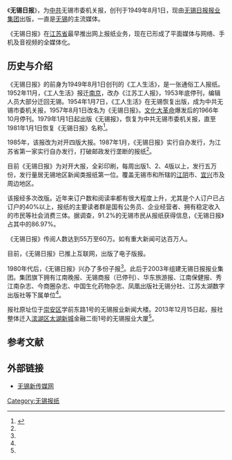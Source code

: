 {{Infobox Newspaper
| name                =无锡日报<br>Wuxi Daily
| image               = Wuxi Daily 20180604.jpg
| caption             = 《无锡日报》2018年6月4日头版
| type                = [[日报|日报]]
| format              = [[大报|大报]]
| owners              = [[无锡日报报业集团|无锡日报报业集团]]（无锡日报社）
| publisher           = 无锡日报报业集团（无锡日报社）
| president = 杨建<ref>{{cite news|title=无锡日报报业集团党委书记、社长杨建：移动优先，推动新闻产品化|url=https://www.hubpd.com/c/2017-08-22/602665.shtml|publisher=人民日报中央厨房|date=2017-08-22|accessdate=2018-06-04|archive-date=2019-08-12|archive-url=https://web.archive.org/web/20190812003800/https://www.hubpd.com/c/2017-08-22/602665.shtml|dead-url=no}}</ref>
| editor              = 
| chiefeditor         = 
| assoceditor         = 
| staff               = 
| foundation          = 1949年8月1日
| ceased publication  = 
| political           = [[中国特色社会主义|中国特色社会主义]]、[[共产主义|共产主义]]
| language            = [[简体中文|简体中文]]
| price               = 人民币1元
| headquarters        = {{PRC}}[[江苏省|江苏省]][[无锡市|无锡市]][[滨湖区|滨湖区]][[太湖新城_(无锡)|太湖新城]]金融二街1号<ref name=hq>{{cite news|title=无锡日报报业集团迁址公告|url=http://www.wxrb.com/news/wxxw/201312/t20131213_987286.shtml|publisher=无锡新传媒网|date=2013-12-13|accessdate=2018-06-04|archive-date=2019-08-13|archive-url=https://web.archive.org/web/20190813024334/http://www.wxrb.com/news/wxxw/201312/t20131213_987286.shtml|dead-url=yes}}</ref>
| circulation         = 
| ISSN                =       
| website             = [http://epaper.wxrb.com/ 无锡日报数字报]
}}

《'''无锡日报'''》，为[[中共|中共]]无锡市委机关报，创刊于1949年8月1日，现由[[无锡日报报业集团|无锡日报报业集团]]出版，一直是[[无锡|无锡]]的主流媒体。

《无锡日报》在[[江苏省|江苏省]]最早推出网上报纸业务，现在已形成了平面媒体与网络、手机及音视频的全媒体化。

==历史与介绍==
《无锡日报》的前身为1949年8月1日创刊的《工人生活》，是一张通俗工人报纸。1952年11月，《工人生活》报迁[[南京|南京]]，改办《江苏工人报》，1953年底停刊，编辑人员大部分迁回无锡。1954年1月7日，《工人生活》在无锡恢复出版，成为中共无锡市委机关报，1957年8月1日改名为《无锡日报》。[[文化大革命|文化大革命]]爆发后的1966年10月停刊。1979年1月1日起出版《无锡报》，恢复为中共无锡市委机关报，直至1981年1月1日恢复《无锡日报》名称<ref name=dfz>{{cite news|title=第三节  建国后报纸|url=http://www.jssdfz.com/book/byz/D5/D3J.html|publisher=江苏省地方志|date=|accessdate=2017-04-25|archive-date=2017-01-12|archive-url=https://web.archive.org/web/20170112163458/http://www.jssdfz.com/book/byz/D5/D3J.html|dead-url=no}}</ref>。

1985年，该报改为对开四版大报。1987年1月，《无锡日报》实行自办发行，为江苏省第一家实行自办发行，打破邮政发行垄断的报纸<ref name=dfz/>。

目前《无锡日报》为对开大报，全彩印刷，每周出版1、2、4版以上，发行五万份，发行量居无锡地区新闻类报纸第一位。覆盖无锡市和所辖的[[江阴|江阴]]市、[[宜兴|宜兴]]市及周边地区。

该报经多次改版。近年来订户数和阅读率都有很大程度上升，尤其是个人订户已占订户的40%以上，报纸的主要读者群是国有公务员、企业经营者、拥有稳定收入的市民等社会消费三体。据调查，91.2%的无锡市民从报纸获得信息，《无锡日报》占其中的86.97%。

《无锡日报》传阅人数达到55万至60万。如有重大新闻可达百万人。

目前，《无锡日报》已推上互联网，出版了电子版报。

1980年代后，《无锡日报》兴办了多份子报<ref name=dfz/>。此后于2003年组建无锡日报报业集团。集团旗下拥有江南晚报、无锡商报（已停刊）、华东旅游报、江南保健报、秀江南杂志、今商圈杂志、中国生化药物杂志、凤凰出版社无锡分社、江苏太湖数字出版社等下属单位<ref name=hq/>。

报社原址位于[[崇安区|崇安区]]学前东路1号的无锡报业新闻大楼。2013年12月15日起，报社整体迁入[[滨湖区|滨湖区]][[太湖新城_(无锡)|太湖新城]]金融二街1号的无锡报业大厦<ref name=hq/>。

==参考文献==
{{reflist}}

== 外部链接 ==
*[http://www.wxrb.com/ 无锡新传媒网] {{Wayback|url=http://www.wxrb.com/ |date=20100816045503 }} 


[[Category:无锡报纸|Category:无锡报纸]]